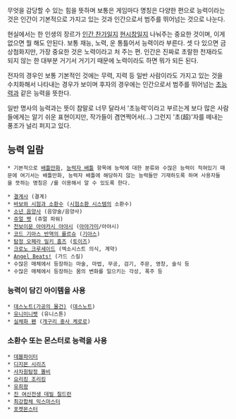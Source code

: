무엇을 감당할 수 있는 힘을 뜻하며 보통은 게임마다 명칭은 다양한 편으로 능력이라는 것은 인간이 기본적으로 가지고 있는 것과 인간으로서 범주를 뛰어넘는 것으로 나눈다. 

현실에서는 한 인생의 장르가 [[인간 찬가]]일지 [[현시창]]일지 나눠주는 중요한 것이며, 이게 없으면 뭘 해도 안된다. 보통 재능, 노력, 운 통틀어서 능력이라 부른다. 셋 다 있으면 금상첨화지만, 가장 중요한 것은 노력이라고 처 주는 편. 인간은 진짜로 초랄한 천재라도 되지 않는 한 대부분 거기서 거기기 때문에 노력이라도 하면 뭐가 되든 된다. 

전자의 경우인 보통 기본적인 것에는 무력, 지력 등 일반 사람이라도 가지고 있는 것을 수치화해서 나타내는 경우가 보이며 후자의 경우에는 인간으로서 범주를 뛰어넘는 [[초능력]]과 같은 능력을 뜻한다.

일반 명사의 능력과는 뜻이 참말로 너무 달라서 '초능력'이라고 부르는게 보다 많은 사람들에게는 알기 쉬운 표현이지만, 작가들이 겸연쩍어서(…) 그런지 '초(超)'자를 떼내는 풍조가 널리 퍼지고 있다.

== 능력 일람 ==
 * 기본적으로 [[배틀만화]], [[능력자 배틀]] 항목에 능력에 대한 분류와 수많은 능력이 적혀있기 때문에 여기서는 배틀만화, 능력자 배틀에 해당하지 않는 능력들만 기재하도록 하며 사용자들을 뜻하는 명칭은 /를 이용해서 알 수 있도록 한다.

 * [[결계사]] (결계)
 * [[바보와 시험과 소환수]] ([[시험소환 시스템]]의 소환수)
 * [[소년 음양사]] (음양술/음양사)
 * [[쥬얼 펫]] (쥬얼 파워)
 * [[천보이문 아야카시 아야시]] ([[아야가미]]/아야시)
 * [[코드 기아스 반역의 를르슈]] ([[기아스]])
 * [[탐정 오페라 밀키 홈즈]] ([[토이즈]])
 * [[크로노 크루세이드]] (엑소시스트 의식, 계약)
 * [[Angel Beats!]] (가드 스킬)
 * 수많은 매체에서 등장하는 마술, 마법, 무공, 검기, 주문, 영창, 술식 등
 * 수많은 매체에서 등장하는 몸의 변화를 일으키는 각성, 폭주 등

=== 능력이 담긴 아이템을 사용 ===
 * [[데스노트(가공의 물건)]] ([[데스노트]])
 * [[유니미니펫]] (유니스톤)
 * [[실체화 펜]] ([[개구리 중사 케로로]])

=== 소환수 또는 몬스터로 능력을 사용 === 
 * [[데블파이터]]
 * [[디지몬 시리즈]]
 * [[사차원탐정 똘비]]
 * [[요리킹 조리킹]]
 * [[유희왕]]
 * [[진 여신전생 데빌 칠드런]]
 * [[최강합체 믹스마스터]]
 * [[포켓몬스터]]
